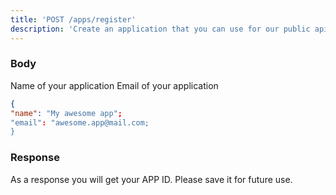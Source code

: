```yaml
---
title: 'POST /apps/register'
description: 'Create an application that you can use for our public api.'
---
```



### Body

<ParamField path="name" type="string" required>
 Name of your application
</ParamField>
<ParamField path="email" type="string" required>
 Email of your application
</ParamField>

```json
{
"name": "My awesome app";
"email": "awesome.app@mail.com;
}
```


### Response

As a response you will get your APP ID. Please save it for future use.